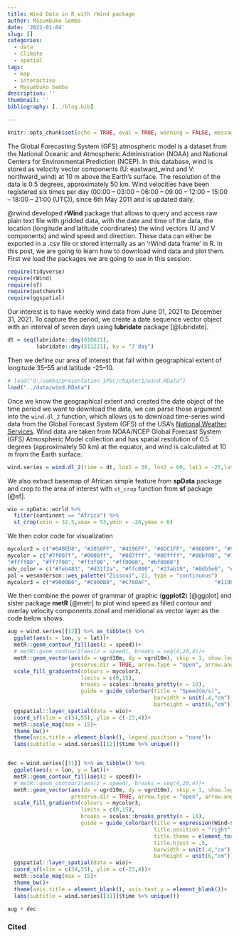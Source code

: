 ```yaml
---
title: Wind Data in R with rWind package
author: Masumbuko Semba
date: '2022-01-04'
slug: []
categories:
  - data
  - Climate
  - spatial
tags:
  - map
  - interactive
  - Masumbuko Semba
description: ''
thumbnail: ''
bibliography: [../blog.bib]

---
```



```r
knitr::opts_chunk$set(echo = TRUE, eval = TRUE, warning = FALSE, message = FALSE, comment = "")

```

The Global Forecasting System (GFS) atmospheric model is a dataset from the National Oceanic and Atmospheric Administration (NOAA) and National Centers for Environmental Prediction (NCEP). In this database, wind is stored as velocity vector components (U: eastward_wind and V: northward_wind) at 10 m above the Earth's surface. The resolution of the data is 0.5 degrees, approximately 50 km. Wind velocities have been registered six times per day (00:00 – 03:00 – 06:00 – 09:00 – 12:00 – 15:00 – 18:00 – 21:00 (UTC)), since 6th May 2011 and is updated daily. 

@rwind developed **rWind** package that allows to query and access raw plain text file with gridded data, with the date and time of the data, the location (longitude and latitude coordinates) the wind vectors (U and V components) and wind speed and direction. These data can either be exported in a .csv file or stored internally as an ‘rWind data frame’ in R. In this post, we are going to learn how to download wind data and plot them. First we load the packages we are going to use in this session.

```r
require(tidyverse)
require(rWind)
require(sf)
require(patchwork)
require(ggspatial)
```

Our interest is to have weekly wind data from June 01, 2021 to December 31, 2021. To capture the period, we create a date sequence vector object with an interval of seven days using **lubridate** package [@lubridate].


```r
dt = seq(lubridate::dmy(010621),
         lubridate::dmy(311221), by = "7 day")
```

Then we define our area of interest that fall within geographical extent of longitude 35--55 and latitude -25--10. 


```r

# load("d:/semba/presentation_IPSC/chapter1/wind.RData")
load("../data/wind.RData")

```


Once we know the geographical extent and created the date object of the time period we want to download the data, we can parse those argument into the `wind.dl_2` function, which allows us to download time-series wind data from the Global Forecast System (GFS) of the USA's [National Weather Services](https://www.ncei.noaa.gov/products/weather-climate-models/global-forecast).  Wind data are taken from NOAA/NCEP Global Forecast System (GFS) Atmospheric Model collection and has spatial resolution of 0.5 degrees (approximately 50 km) at the equator, and wind is calculated at 10 m from the Earth surface.

```r

wind.series = wind.dl_2(time = dt, lon1 = 30, lon2 = 60, lat1 = -25,lat2 = 10)

```

We also extract basemap of African simple feature from **spData** package and crop to the area of interest with `st_crop` function from **sf** package [@sf].

```r
wio = spData::world %>% 
  filter(continent == "Africa") %>% 
  st_crop(xmin = 32.5,xmax = 53,ymin = -26,ymax = 6)
```

We then color code for visualization

```r
mycolor2 = c("#040ED8", "#2050FF", "#4196FF", "#6DC1FF", "#86D9FF", "#9CEEFF", "#AFF5FF", "#CEFFFF", "#FFFE47", "#FFEB00", "#FFC400", "#FF9000", "#FF4800", "#FF0000", "#D50000", "#9E0000")
mycolor = c("#7f007f", "#0000ff",  "#007fff", "#00ffff", "#00bf00", "#7fdf00",
"#ffff00", "#ff7f00", "#ff3f00", "#ff0000", "#bf0000")
odv_color = c("#feb483", "#d31f2a", "#ffc000", "#27ab19", "#0db5e6", "#7139fe", "#d16cfa") %>% rev()
pal = wesanderson::wes_palette("Zissou1", 21, type = "continuous")
mycolor3 = c("#9000B0", "#C900B0", "#C760AF",                    "#1190F9", "#60C8F8", "#90C9F8", "#F8F8F8", "#F8F800",  "#F8D730", "#f8b030", "#f8602f", "#f80000")

```

We then combine the power of grammar of graphic (**ggplot2**) [@ggplot] and sister package **metR** [@metr] to plot wind speed as filled contour and overlay velocity components zonal and meridional as vector layer as the code below shows.

```r


aug = wind.series[[12]] %>% as_tibble() %>% 
  ggplot(aes(x = lon, y = lat))+
  metR::geom_contour_fill(aes(z = speed))+
  # metR::geom_contour2(aes(z = speed), breaks = seq(4,20,4))+
  metR::geom_vector(aes(dx = ugrd10m, dy = vgrd10m), skip = 1, show.legend = FALSE, 
                    preserve.dir = TRUE, arrow.type = "open", arrow.angle = 20)+
  scale_fill_gradientn(colours = mycolor3, 
                       limits = c(0,15), 
                       breaks = scales::breaks_pretty(n = 10),
                       guide = guide_colorbar(title = "Speed(m/s)", 
                                              barwidth = unit(.4,"cm"), 
                                              barheight = unit(6,"cm")))+
  ggspatial::layer_spatial(data = wio)+
  coord_sf(xlim = c(34,55), ylim = c(-23,4))+
  metR::scale_mag(max = 15)+
  theme_bw()+
  theme(axis.title = element_blank(), legend.position = "none")+
  labs(subtitle = wind.series[[12]]$time %>% unique())


dec = wind.series[[31]] %>% as_tibble() %>% 
  ggplot(aes(x = lon, y = lat))+
  metR::geom_contour_fill(aes(z = speed))+
  # metR::geom_contour2(aes(z = speed), breaks = seq(4,20,4))+
  metR::geom_vector(aes(dx = ugrd10m, dy = vgrd10m), skip = 1, show.legend = FALSE, 
                    preserve.dir = TRUE, arrow.type = "open", arrow.angle = 20)+
  scale_fill_gradientn(colours = mycolor3, 
                       limits = c(0,15), 
                       breaks = scales::breaks_pretty(n = 10),
                       guide = guide_colorbar(title = expression(Wind~speed~(ms^{-1})), 
                                              title.position = "right",
                                              title.theme = element_text(angle = 90),
                                              title.hjust = .5,
                                              barwidth = unit(.4,"cm"), 
                                              barheight = unit(6,"cm")))+
  ggspatial::layer_spatial(data = wio)+
  coord_sf(xlim = c(34,55), ylim = c(-23,4))+
  metR::scale_mag(max = 15)+
  theme_bw()+
  theme(axis.title = element_blank(), axis.text.y = element_blank())+
  labs(subtitle = wind.series[[31]]$time %>% unique())

aug + dec
```

### Cited
